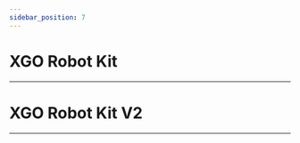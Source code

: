 ```yaml
---
sidebar_position: 7
---
```




# XGO Robot Kit
---

<cardbox>
  <card
    href="./XGO Robot Kit/"
    title="XGO Robot Kit"
    description="micro:bit XGO robot is an AI dog robot with 12 DOFs designed for the artificial intelligence education for teenagers. It supports omni-movement and is able to perform as a real pet dog. Students are able to get a good understanding of AI technology from the learning of the mechanism, the electronic knowledge, programming and the AI while playing it."
    img={xgo_robot_kit_icon}
  />
</cardbox>

# XGO Robot Kit V2
---

<cardbox>
  <card
    href="./XGO Robot Kit V2/"
    title="XGO Robot Kit V2"
    description="XGO Robot Kit V2 is a 15-degree-of-freedom desktop-level Al quadruped robot dog. The XGO Robot Kit V2 is equipped with a robotic arm and end jaws for flexible gripping and carrying of objects. XGO Robot Kit V2 adopts 2.3KG.CM bus serial servo as the joint, which can realize omnidirectional movement, six-dimensional posture control, posture stabilization, multiple motion gait and clamping tasks, and is equipped with IMU, joint position sensor and The internal IMU, joint position sensor and current sensor feedback its own attitude and joint angle and torque for internal algorithm and secondary development. The XGO Robot Kit V2 supports both graphical programming and Python code programming. This makes it the ideal machine for learning, teaching and research."
    img={xgo_robot_kit_v2_icon}
  />
</cardbox>
